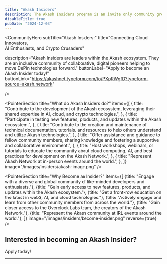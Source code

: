 ```yaml
---
title: "Akash Insiders"
description: The Akash Insiders program is an invite only community group designed to bring together the leading minds within crypto, cloud and AI. It serves as a dedicated platform for enthusiasts, developers, and supporters of the Akash Network to converge, exchange expertise, and actively participate in advancing the ecosystem.
disableTitle: true
pubDate: "2024-12-03"
---
```



<CommunityHero
  subTitle="Akash Insiders:"
  title="Connecting Cloud Innovators, <br/> AI Enthusiasts, and Crypto Crusaders"

  description="Akash Insiders are leaders within the Akash ecosystem. They are an inclusive community of collaborative, digital pioneers helping to move DePin technologies forward."
  buttonLabel="Apply to become an Akash Insider today!"
  buttonLink="https://akashnet.typeform.com/to/PXpRWgfD?typeform-source=akash.network"

/>

<Carousel client:load />

<div className="mt-16 md:mt-20"/>

<PointerSection
  title="What do Akash Insiders do?"
  items={[
    {
      title: "Contribute to the development of the Akash ecosystem, leveraging their shared expertise in AI, cloud, and crypto technologies.",
    },
    {
      title: "Participate in testing new features, products, and updates within the Akash ecosystem.",
    },
    {
      title: "Contribute to the creation and maintenance of technical documentation, tutorials, and resources to help others understand and utilize Akash technologies.",
    },
    {
      title: "Offer assistance and guidance to fellow community members, sharing knowledge and fostering a supportive and collaborative environment.",
    },
    {
      title: "Host workshops, webinars, or tutorials to educate the community about cloud computing, AI, and best practices for development on the Akash Network.",
    },
    {
      title: "Represent Akash Network at in-person events around the world.",
    },
  ]}
  image="/images/insiders/akash-image.png"
/>

<div className="mt-20 md:mt-40"/>


<PointerSection
  title="Why Become an Insider?"
  items={[
    {title: "Engage with a diverse and global community of like-minded developers and enthusiasts."},
    {title: "Gain early access to new features, products, and updates within the Akash ecosystem."},
    {title: "Get a front-row education on the latest in web3, AI, and cloud technologies."},
    {title: "Actively engage and learn from other community members from across the world."},
    {title: "Gain closer access to the Overclock Labs team, the creators of the Akash Network."},
    {title: "Represent the Akash community at IRL events around the world."},
  ]}
  image="/images/insiders/become-insider.png"
  reverse={true}
/>

<div className="mt-20 md:mt-40"/>


<div className="flex flex-col gap-10 not-prose  justify-center items-center">
  <h2 className="text-3xl font-semibold text-center">Interested in becoming an Akash Insider?</h2>
  <ButtonLink arrow className="mt-0" link="https://akashnet.typeform.com/to/PXpRWgfD?typeform-source=akash.network" variant="secondary" size="lg">
    Apply today!
  </ButtonLink>
</div>

---
